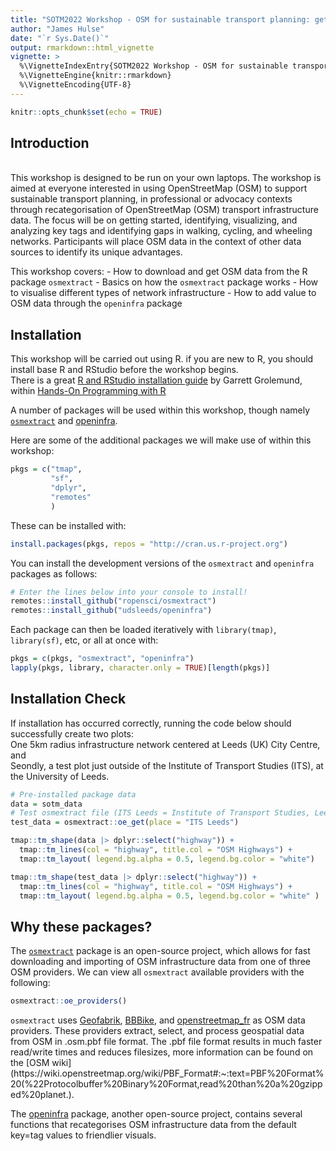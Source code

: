 ```yaml
---
title: "SOTM2022 Workshop - OSM for sustainable transport planning: getting started"
author: "James Hulse"
date: "`r Sys.Date()`"
output: rmarkdown::html_vignette
vignette: >
  %\VignetteIndexEntry{SOTM2022 Workshop - OSM for sustainable transport planning: getting started}
  %\VignetteEngine{knitr::rmarkdown}
  %\VignetteEncoding{UTF-8}
---
```


```r
knitr::opts_chunk$set(echo = TRUE)
```

## Introduction
<br>
This workshop is designed to be run on your own laptops. The workshop is aimed at everyone interested in using OpenStreetMap (OSM) to support sustainable transport planning, in professional or advocacy contexts through recategorisation of OpenStreetMap (OSM) transport infrastructure data. The focus will be on getting started, identifying, visualizing, and analyzing key tags and identifying gaps in walking, cycling, and wheeling networks. Participants will place OSM data in the context of other data sources to identify its unique advantages.

This workshop covers: 
- How to download and get OSM data from the R package `osmextract`
- Basics on how the `osmextract` package works
- How to visualise different types of network infrastructure
- How to add value to OSM data through the `openinfra` package


## Installation
This workshop will be carried out using R. if you are new to R, you should install base R and RStudio before the workshop begins. <br>
There is a great [R and RStudio installation guide](https://rstudio-education.github.io/hopr/starting.html) by Garrett Grolemund, within [Hands-On Programming with R](https://rstudio-education.github.io/hopr/)


A number of packages will be used within this workshop, though namely [`osmextract`](https://github.com/ropensci/osmextract) and [openinfra](https://github.com/udsleeds/openinfra).

Here are some of the additional packages we will make use of within this workshop: 
```r
pkgs = c("tmap",
         "sf",
         "dplyr",
         "remotes"
         )
```
These can be installed with:
```r
install.packages(pkgs, repos = "http://cran.us.r-project.org")
```
You can install the development versions of the `osmextract` and `openinfra` packages as follows: 
```r
# Enter the lines below into your console to install!
remotes::install_github("ropensci/osmextract")
remotes::install_github("udsleeds/openinfra")
```
Each package can then be loaded iteratively with `library(tmap)`, `library(sf)`, etc, or all at once with: 
```r
pkgs = c(pkgs, "osmextract", "openinfra")
lapply(pkgs, library, character.only = TRUE)[length(pkgs)]
```

## Installation Check
If installation has occurred correctly, running the code below should successfully create two plots: <br> One 5km radius infrastructure network centered at Leeds (UK) City Centre, and <br> Seondly, a test plot just outside of the Institute of Transport Studies (ITS), at the University of Leeds.  
```r
# Pre-installed package data
data = sotm_data
# Test osmextract file (ITS Leeds = Institute of Transport Studies, Leeds.)
test_data = osmextract::oe_get(place = "ITS Leeds")

tmap::tm_shape(data |> dplyr::select("highway")) + 
  tmap::tm_lines(col = "highway", title.col = "OSM Highways") + 
  tmap::tm_layout( legend.bg.alpha = 0.5, legend.bg.color = "white")

tmap::tm_shape(test_data |> dplyr::select("highway")) + 
  tmap::tm_lines(col = "highway", title.col = "OSM Highways") + 
  tmap::tm_layout( legend.bg.alpha = 0.5, legend.bg.color = "white" )
```


## Why these packages? 
The [`osmextract`](https://github.com/ropensci/osmextract) package is an open-source project, which allows for fast downloading and importing of OSM infrastructure data from one of three OSM providers. We can view all `osmextract` available providers with the following: 
```r
osmextract::oe_providers() 
```

`osmextract` uses [Geofabrik](http://download.geofabrik.de/), [BBBike](https://download.bbbike.org/osm/), and [openstreetmap_fr](https://download.openstreetmap.fr/extracts/) as OSM data providers. These providers extract, select, and process geospatial data from OSM in .osm.pbf file format. The .pbf file format results in much faster read/write times and reduces filesizes, more information can be found on the [OSM wiki](https://wiki.openstreetmap.org/wiki/PBF_Format#:~:text=PBF%20Format%20(%22Protocolbuffer%20Binary%20Format,read%20than%20a%20gzipped%20planet.).

The [openinfra](https://github.com/udsleeds/openinfra) package, another open-source project, contains several functions that recategorises OSM infrastructure data from the default key=tag values to friendlier visuals. 
